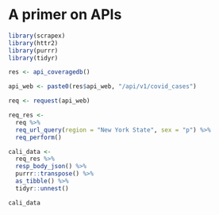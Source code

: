 # A primer on APIs

```r
library(scrapex)
library(httr2)
library(purrr)
library(tidyr)

res <- api_coveragedb()

api_web <- paste0(res$api_web, "/api/v1/covid_cases")

req <- request(api_web)

req_res <-
  req %>%
  req_url_query(region = "New York State", sex = "p") %>%
  req_perform()

cali_data <-
  req_res %>%
  resp_body_json() %>%
  purrr::transpose() %>%
  as_tibble() %>%
  tidyr::unnest()

cali_data

```

